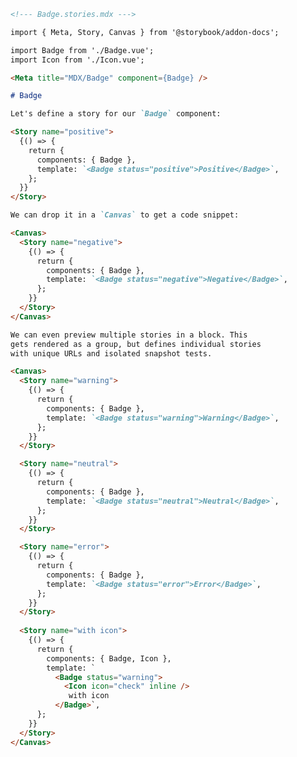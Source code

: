 ```md
<!--- Badge.stories.mdx --->

import { Meta, Story, Canvas } from '@storybook/addon-docs';

import Badge from './Badge.vue';
import Icon from './Icon.vue';

<Meta title="MDX/Badge" component={Badge} />

# Badge

Let's define a story for our `Badge` component:

<Story name="positive">
  {() => {
    return {
      components: { Badge },
      template: `<Badge status="positive">Positive</Badge>`,
    };
  }}
</Story>

We can drop it in a `Canvas` to get a code snippet:

<Canvas>
  <Story name="negative">
    {() => {
      return {
        components: { Badge },
        template: `<Badge status="negative">Negative</Badge>`,
      };
    }}
  </Story>
</Canvas>

We can even preview multiple stories in a block. This
gets rendered as a group, but defines individual stories
with unique URLs and isolated snapshot tests.

<Canvas>
  <Story name="warning">
    {() => {
      return {
        components: { Badge },
        template: `<Badge status="warning">Warning</Badge>`,
      };
    }}
  </Story>

  <Story name="neutral">
    {() => {
      return {
        components: { Badge },
        template: `<Badge status="neutral">Neutral</Badge>`,
      };
    }}
  </Story>

  <Story name="error">
    {() => {
      return {
        components: { Badge },
        template: `<Badge status="error">Error</Badge>`,
      };
    }}
  </Story>
  
  <Story name="with icon">
    {() => {
      return {
        components: { Badge, Icon },
        template: `
          <Badge status="warning">
            <Icon icon="check" inline />
             with icon
          </Badge>`,
      };
    }}
  </Story>
</Canvas>
```